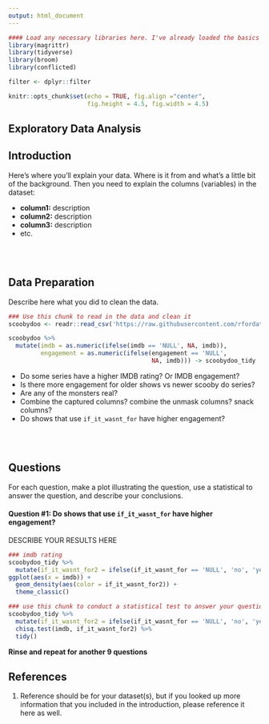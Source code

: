 ```yaml
---
output: html_document
---
```


```r
#### Load any necessary libraries here. I've already loaded the basics
library(magrittr)
library(tidyverse)
library(broom)
library(conflicted)

filter <- dplyr::filter

knitr::opts_chunk$set(echo = TRUE, fig.align ="center", 
                      fig.height = 4.5, fig.width = 4.5)
```

## Exploratory Data Analysis

## Introduction

Here's where you'll explain your data. Where is it from and what's a little bit of the background. Then you need to explain the columns (variables) in the dataset:
  
- **column1:** description
- **column2:** description
- **column3:** description
- etc.

<br><br>

## Data Preparation

Describe here what you did to clean the data.

```r
### Use this chunk to read in the data and clean it
scoobydoo <- readr::read_csv('https://raw.githubusercontent.com/rfordatascience/tidytuesday/master/data/2021/2021-07-13/scoobydoo.csv')
```

```r
scoobydoo %>%
  mutate(imdb = as.numeric(ifelse(imdb == 'NULL', NA, imdb)),
         engagement = as.numeric(ifelse(engagement == 'NULL', 
                                        NA, imdb))) -> scoobydoo_tidy
```

- Do some series have a higher IMDB rating? Or IMDB engagement?
- Is there more engagement for older shows vs newer scooby do series?
- Are any of the monsters real?
- Combine the captured columns? combine the unmask columns? snack columns?
- Do shows that use `if_it_wasnt_for` have higher engagement?

<br><br>

## Questions

For each question, make a plot illustrating the question, use a statistical to answer the question, and describe your conclusions.

#### Question #1: Do shows that use `if_it_wasnt_for` have higher engagement?

DESCRIBE YOUR RESULTS HERE

```r
### imdb rating
scoobydoo_tidy %>% 
  mutate(if_it_wasnt_for2 = ifelse(if_it_wasnt_for == 'NULL', 'no', 'yes')) %>%
ggplot(aes(x = imdb)) +
  geom_density(aes(color = if_it_wasnt_for2)) +
  theme_classic()
```

```r
### use this chunk to conduct a statistical test to answer your question
scoobydoo_tidy %>% 
  mutate(if_it_wasnt_for2 = ifelse(if_it_wasnt_for == 'NULL', 'no', 'yes')) %$%
  chisq.test(imdb, if_it_wasnt_for2) %>% 
  tidy()
```

**Rinse and repeat for another 9 questions**

## References
1. Reference should be for your dataset(s), but if you looked up more information that you included in the introduction, please reference it here as well.



<br>


